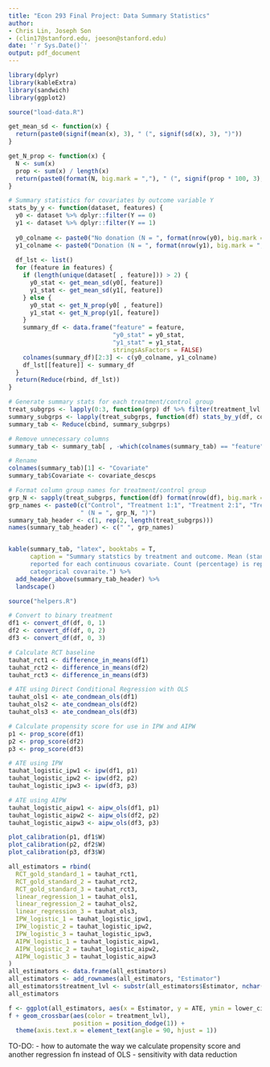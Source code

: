 ```yaml
---
title: "Econ 293 Final Project: Data Summary Statistics"
author: 
- Chris Lin, Joseph Son
- (clin17@stanford.edu, joeson@stanford.edu)
date: '`r Sys.Date()`'
output: pdf_document
---
```


```r
library(dplyr)
library(kableExtra)
library(sandwich)
library(ggplot2)
```

```r
source("load-data.R")
```

```r
get_mean_sd <- function(x) {
  return(paste0(signif(mean(x), 3), " (", signif(sd(x), 3), ")"))
}

get_N_prop <- function(x) {
  N <- sum(x)
  prop <- sum(x) / length(x)
  return(paste0(format(N, big.mark = ","), " (", signif(prop * 100, 3), "%)"))
}

# Summary statistics for covariates by outcome variable Y
stats_by_y <- function(dataset, features) {
  y0 <- dataset %>% dplyr::filter(Y == 0)
  y1 <- dataset %>% dplyr::filter(Y == 1)
  
  y0_colname <- paste0("No donation (N = ", format(nrow(y0), big.mark = ","), ")")
  y1_colname <- paste0("Donation (N = ", format(nrow(y1), big.mark = ","), ")")
  
  df_lst <- list()
  for (feature in features) {
    if (length(unique(dataset[ , feature])) > 2) {
      y0_stat <- get_mean_sd(y0[, feature])
      y1_stat <- get_mean_sd(y1[, feature])
    } else {
      y0_stat <- get_N_prop(y0[ , feature])
      y1_stat <- get_N_prop(y1[, feature])
    }
    summary_df <- data.frame("feature" = feature, 
                             "y0_stat" = y0_stat, 
                             "y1_stat" = y1_stat, 
                             stringsAsFactors = FALSE)
    colnames(summary_df)[2:3] <- c(y0_colname, y1_colname)
    df_lst[[feature]] <- summary_df
  }
  return(Reduce(rbind, df_lst))
}

# Generate summary stats for each treatment/control group
treat_subgrps <- lapply(0:3, function(grp) df %>% filter(treatment_lvl == grp))
summary_subgrps <- lapply(treat_subgrps, function(df) stats_by_y(df, covariate_names))
summary_tab <- Reduce(cbind, summary_subgrps)

# Remove unnecessary columns
summary_tab <- summary_tab[ , -which(colnames(summary_tab) == "feature")[-1]]

# Rename
colnames(summary_tab)[1] <- "Covariate"
summary_tab$Covariate <- covariate_descps

# Format column group names for treatment/control group
grp_N <- sapply(treat_subgrps, function(df) format(nrow(df), big.mark = ","))
grp_names <- paste0(c("Control", "Treatment 1:1", "Treatment 2:1", "Treatment 3:1"), 
                    " (N = ", grp_N, ")")
summary_tab_header <- c(1, rep(2, length(treat_subgrps)))
names(summary_tab_header) <- c(" ", grp_names)


kable(summary_tab, "latex", booktabs = T, 
      caption = "Summary statstics by treatment and outcome. Mean (standard deviation) is 
      reported for each continuous covariate. Count (percentage) is reported for each 
      categorical covaraite.") %>% 
  add_header_above(summary_tab_header) %>%
  landscape()
```

```r
source("helpers.R")
```

```r
# Convert to binary treatment
df1 <- convert_df(df, 0, 1)
df2 <- convert_df(df, 0, 2)
df3 <- convert_df(df, 0, 3)

# Calculate RCT baseline
tauhat_rct1 <- difference_in_means(df1)
tauhat_rct2 <- difference_in_means(df2)
tauhat_rct3 <- difference_in_means(df3)

# ATE using Direct Conditional Regression with OLS
tauhat_ols1 <- ate_condmean_ols(df1)
tauhat_ols2 <- ate_condmean_ols(df2)
tauhat_ols3 <- ate_condmean_ols(df3)

# Calculate propensity score for use in IPW and AIPW
p1 <- prop_score(df1)
p2 <- prop_score(df2)
p3 <- prop_score(df3)

# ATE using IPW
tauhat_logistic_ipw1 <- ipw(df1, p1)
tauhat_logistic_ipw2 <- ipw(df2, p2)
tauhat_logistic_ipw3 <- ipw(df3, p3)

# ATE using AIPW
tauhat_logistic_aipw1 <- aipw_ols(df1, p1)
tauhat_logistic_aipw2 <- aipw_ols(df2, p2)
tauhat_logistic_aipw3 <- aipw_ols(df3, p3)
```

```r
plot_calibration(p1, df1$W)
plot_calibration(p2, df2$W)
plot_calibration(p3, df3$W)
```

```r
all_estimators = rbind(
  RCT_gold_standard_1 = tauhat_rct1,
  RCT_gold_standard_2 = tauhat_rct2,
  RCT_gold_standard_3 = tauhat_rct3,
  linear_regression_1 = tauhat_ols1,
  linear_regression_2 = tauhat_ols2,
  linear_regression_3 = tauhat_ols3,
  IPW_logistic_1 = tauhat_logistic_ipw1,
  IPW_logistic_2 = tauhat_logistic_ipw2,
  IPW_logistic_3 = tauhat_logistic_ipw3,
  AIPW_logistic_1 = tauhat_logistic_aipw1,
  AIPW_logistic_2 = tauhat_logistic_aipw2,
  AIPW_logistic_3 = tauhat_logistic_aipw3
)
all_estimators <- data.frame(all_estimators)
all_estimators <- add_rownames(all_estimators, "Estimator")
all_estimators$treatment_lvl <- substr(all_estimators$Estimator, nchar(all_estimators$Estimator), nchar(all_estimators$Estimator))
all_estimators

f <- ggplot(all_estimators, aes(x = Estimator, y = ATE, ymin = lower_ci, ymax = upper_ci))
f + geom_crossbar(aes(color = treatment_lvl),
                  position = position_dodge(1)) +
  theme(axis.text.x = element_text(angle = 90, hjust = 1))
```

TO-DO:
- how to automate the way we calculate propensity score and another regression fn instead of OLS
- sensitivity with data reduction